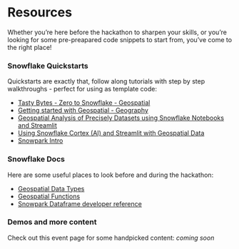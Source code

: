 # Resources {.unnumbered}

Whether you're here before the hackathon to sharpen your skills, or you're looking for some pre-preapared code snippets to start from, you've come to the right place!

### Snowflake Quickstarts
Quickstarts are exactly that, follow along tutorials with step by step walkthroughs - perfect for using as template code:

- [Tasty Bytes - Zero to Snowflake - Geospatial](https://quickstarts.snowflake.com/guide/tasty_bytes_zero_to_snowflake_geospatial/index.html?index=..%2F..index#0) 
- [Getting started with Geospatial - Geography](https://quickstarts.snowflake.com/guide/getting_started_with_geospatial_geography/index.html?index=..%2F..index#0) 
- [Geospatial Analysis of Precisely Datasets using Snowflake Notebooks and Streamlit](https://quickstarts.snowflake.com/guide/using_precisely_enrich_data/index.html?index=..%2F..index#0) 
- [Using Snowflake Cortex (AI) and Streamlit with Geospatial Data](https://quickstarts.snowflake.com/guide/using_snowflake_cortex_and_streamlit_with_geospatial_data/index.html?index=..%2F..index#0) 
- [Snowpark Intro](https://quickstarts.snowflake.com/guide/getting_started_with_snowpark_dataframe_api/index.html#0)

### Snowflake Docs
Here are some useful places to look before and during the hackathon:

- [Geospatial Data Types](https://docs.snowflake.com/en/sql-reference/data-types-geospatial)
- [Geospatial Functions](https://docs.snowflake.com/en/sql-reference/functions-geospatial)
- [Snowpark Dataframe developer reference](https://docs.snowflake.com/en/developer-guide/snowpark/reference/python/latest/snowpark/api/snowflake.snowpark.DataFrame)

### Demos and more content
Check out this event page for some handpicked content: *coming soon* 

